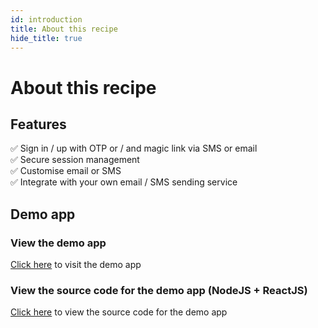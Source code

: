 ```yaml
---
id: introduction
title: About this recipe
hide_title: true
---
```


# About this recipe

## Features

✅ Sign in / up with OTP or / and magic link via SMS or email <br/>
✅ Secure session management <br/>
✅ Customise email or SMS <br/>
✅ Integrate with your own email / SMS sending service <br/>

<!-- ✅ Automatic email / SMS spam prevention <br/>
✅ Support for international SMS sending <br/> -->

## Demo app

### View the demo app

[Click here](https://passwordless.demo.supertokens.com/) to visit the demo app

### View the source code for the demo app (NodeJS + ReactJS)

[Click here](https://github.com/supertokens/supertokens-auth-react/tree/master/examples/with-passwordless) to view the source code for the demo app
